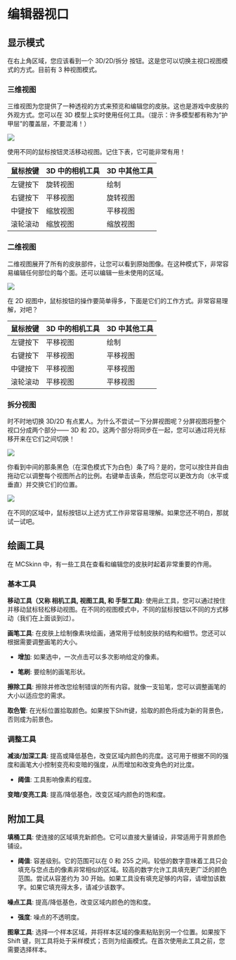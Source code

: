 # 编辑器视口

## 显示模式

在右上角区域，您应该看到一个 3D/2D/拆分 按钮。这是您可以切换主视口视图模式的方式。目前有 3 种视图模式。

### 三维视图

三维视图为您提供了一种透视的方式来预览和编辑您的皮肤。这也是游戏中皮肤的外观方式。您可以在 3D 模型上实时使用任何工具。（提示：许多模型都有称为“护甲层”的覆盖层，不要混淆！）

![](the-3d-view.png)

使用不同的鼠标按钮灵活移动视图。记住下表，它可能非常有用！

| 鼠标按键       | 3D 中的相机工具 | 3D 中其他工具 |
| ------------- | ----------------- | ---------------- |
| 左键按下         | 旋转视图       | 绘制             |
| 右键按下         | 平移视图    | 旋转视图      |
| 中键按下        | 缩放视图        | 平移视图   |
| 滚轮滚动         | 缩放视图        | 缩放视图       |

### 二维视图

二维视图展开了所有的皮肤部件，让您可以看到原始图像。在这种模式下，非常容易编辑任何部位的每个面。还可以编辑一些未使用的区域。

![](the-2d-view.png)

在 2D 视图中，鼠标按钮的操作要简单得多，下面是它们的工作方式。非常容易理解，对吧？

| 鼠标按键       | 3D 中的相机工具 | 3D 中其他工具 |
| ------------- | ----------------- | ---------------- |
| 左键按下         | 平移视图       | 绘制             |
| 右键按下         | 平移视图    | 平移视图      |
| 中键按下        | 平移视图        | 平移视图   |
| 滚轮滚动         | 平移视图        | 平移视图       |

### 拆分视图

时不时地切换 3D/2D 有点累人。为什么不尝试一下分屏视图呢？分屏视图将整个视口分成两个部分—— 3D 和 2D。这两个部分将同步在一起，您可以通过将光标移开来在它们之间切换！

![](split-view-updown.png)

你看到中间的那条黑色（在深色模式下为白色）条了吗？是的，您可以按住并自由拖动它以调整每个视图所占的比例。右键单击该条，然后您可以更改方向（水平或垂直）并交换它们的位置。

![](split-view-leftright.png)

在不同的区域中，鼠标按钮以上述方式工作非常容易理解。如果您还不明白，那就试一试吧。

## 绘画工具

在 MCSkinn 中，有一些工具在查看和编辑您的皮肤时起着非常重要的作用。

### 基本工具

**移动工具（又称 相机工具, 视图工具, 和 手型工具)**: 使用此工具，您可以通过按住并移动鼠标轻松移动视图。在不同的视图模式中，不同的鼠标按钮以不同的方式移动（我们在上面谈到过）。

**画笔工具**: 在皮肤上绘制像素块绘画，通常用于绘制皮肤的结构和细节。您还可以根据需要调整画笔的大小。

- **增加**: 如果选中，一次点击可以多次影响给定的像素。

- **笔刷**: 要绘制的画笔形状。

**擦除工具**: 擦除并修改您绘制错误的所有内容。就像一支铅笔，您可以调整画笔的大小以适应您的需求。

**取色管**: 在光标位置拾取颜色。如果按下Shift键，拾取的颜色将成为新的背景色，否则成为前景色。

### 调整工具

**减淡/加深工具**: 提高或降低基色，改变区域内颜色的亮度。这可用于根据不同的强度和画笔大小控制变亮和变暗的强度，从而增加和改变角色的对比度。

- **阈值**: 工具影响像素的程度。

**变暗/变亮工具**: 提高/降低基色，改变区域内颜色的饱和度。

## 附加工具

**填桶工具**: 使连接的区域填充新颜色。它可以直接大量铺设，非常适用于背景颜色铺设。

- **阈值**: 容差级别。它的范围可以在 0 和 255 之间。较低的数字意味着工具只会填充与您点击的像素非常相似的区域。较高的数字允许工具填充更广泛的颜色范围。尝试从容差约为 30 开始。如果工具没有填充足够的内容，请增加该数字。如果它填充得太多，请减少该数字。

**噪点工具**: 提高/降低基色，改变区域内颜色的饱和度。

- **强度**: 噪点的不透明度。

**图章工具**: 选择一个样本区域，并将样本区域的像素粘贴到另一个位置。如果按下 Shift 键，则工具将处于采样模式；否则为绘画模式。在首次使用此工具之前，您需要选择样本。